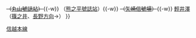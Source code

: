 {{鐵道路線
| 模板名稱 = 信越本線 (廢線區間)
| 名稱 = [[File:JR logo (east).svg|25px|東日本旅客鐵道|link=東日本旅客鐵道]] [[信越本線]]（廢線區間）
| 代表色 = yellowgreen
| 背景色 = #cccccc
| 車站列表 =（←[[Template:信越本線 (高崎地區)|高崎方向]]） [[橫川站 (群馬縣)|橫川]]{{-w}} <del>（[[丸山號誌站]]）</del>{{-w}} （[[熊之平站|熊之平號誌站]]）{{-w}} <del>（[[矢崎信號場]]）</del>{{-w}} [[輕井澤站|輕井澤]]（[[Template:信濃鐵道線|篠之井]]、[[Template:信越本線 (長野地區)|長野方向]]→）
}}<noinclude>
[[Category:東日本旅客鐵道路線模板|信越本線]]
</noinclude>